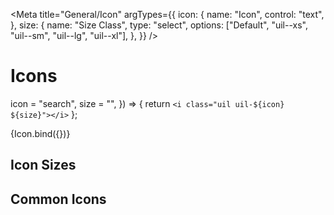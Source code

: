 
<Meta title="General/Icon"
  argTypes={{
    icon: {
      name: "Icon",
      control: "text",
    },
    size: {
      name: "Size Class",
      type: "select",
      options: ["Default", "uil--xs", "uil--sm", "uil--lg", "uil--xl"],
    },
  }} />

# Icons

  icon = "search",
  size = "",
}) => {
  return `<i class="uil uil-${icon} ${size}"></i>`
};

<Canvas>
  <Story name="Icon">{Icon.bind({})}</Story>
</Canvas>

<Props story="Icon" />

## Icon Sizes

<Canvas>
  <i class="uil uil-search uil--xs"></i>
  <i class="uil uil-search uil--sm"></i>
  <i class="uil uil-search"></i>
  <i class="uil uil-search uil--lg"></i>
  <i class="uil uil-search uil--xl"></i>
</Canvas>

## Common Icons

<Canvas>
  <i class="uil uil-edit"></i>
  <i class="uil uil-cloud-download"></i>
  <i class="uil uil-import"></i>
  <i class="uil uil-eye"></i>
  <i class="uil uil-trash"></i>
  <i class="uil uil-user"></i>
  <i class="uil uil-lock"></i>
  <i class="uil uil-search"></i>
  <i class="uil uil-ellipsis-h"></i>
  <i class="uil uil-thumbs-up"></i>
  <i class="uil uil-thumbs-down"></i>
  <i class="uil uil-plus-square"></i>
  <i class="uil uil-map"></i>
  <i class="uil uil-map-pin"></i>
  <i class="uil uil-arrow-from-right"></i>
  <i class="uil uil-arrow-to-right"></i>
  <i class="uil uil-angle-left"></i>
  <i class="uil uil-angle-right"></i>
  <i class="uil uil-times"></i>
  <i class="uil uil-check"></i>
</Canvas>
